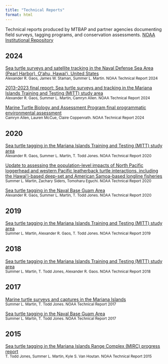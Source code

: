 ```yaml
---
title: "Technical Reports"
format: html
---
```


Technical reports produced by MTBAP and partner agencies documenting field surveys, tagging programs, and conservation assessments. [NOAA Institutional Repository](https://repository.library.noaa.gov/)

## 2024
::: {.grid}

::: {.card}
[Sea turtle surveys and satellite tracking in the Naval Defense Sea Area (Pearl Harbor), Oʻahu, Hawaiʻi, United States](https://repository.library.noaa.gov/view/noaa/66118)  
<small>Alexander R. Gaos, James W. Staman, Summer L. Martin. NOAA Technical Report 2024</small>
:::

::: {.card}
[2013–2023 final report: Sea turtle surveys and tracking in the Mariana Islands Training and Testing (MITT) study area](https://repository.library.noaa.gov/view/noaa/61493)  
<small>Alexander R. Gaos, Summer L. Martin, Camryn Allen. NOAA Technical Report 2024</small>
:::

::: {.card}
[Marine Turtle Biology and Assessment Program final programmatic environmental assessment](https://repository.library.noaa.gov/view/noaa/60796)  
<small>Camryn Allen, Lauren McCue, Claire Coppenrath. NOAA Technical Report 2024</small>
:::

:::

## 2020
::: {.grid}

::: {.card}
[Sea turtle tagging in the Mariana Islands Training and Testing (MITT) study area](https://repository.library.noaa.gov/view/noaa/23886)  
<small>Alexander R. Gaos, Summer L. Martin, T. Todd Jones. NOAA Technical Report 2020</small>
:::

::: {.card}
[Update to assessing the population-level impacts of North Pacific loggerhead and western Pacific leatherback turtle interactions, including the Hawaiʻi-based deep-set and American Samoa-based longline fisheries](https://repository.library.noaa.gov/view/noaa/24251)  
<small>Summer L. Martin, Zachary Siders, Tomoharu Eguchi. NOAA Technical Report 2020</small>
:::

::: {.card}
[Sea turtle tagging in the Naval Base Guam Area](https://repository.library.noaa.gov/view/noaa/33294)  
<small>Alexander R. Gaos, Summer L. Martin, T. Todd Jones. NOAA Technical Report 2020</small>
:::

:::

## 2019
::: {.grid}

::: {.card}
[Sea turtle tagging in the Mariana Islands Training and Testing (MITT) study area](https://repository.library.noaa.gov/view/noaa/21448)  
<small>Summer L. Martin, Alexander R. Gaos, T. Todd Jones. NOAA Technical Report 2019</small>
:::

:::

## 2018
::: {.grid}

::: {.card}
[Sea turtle tagging in the Mariana Islands Training and Testing (MITT) study area](https://repository.library.noaa.gov/view/noaa/17281)  
<small>Summer L. Martin, T. Todd Jones, Alexander R. Gaos. NOAA Technical Report 2018</small>
:::

:::

## 2017
::: {.grid}

::: {.card}
[Marine turtle surveys and captures in the Mariana Islands](https://repository.library.noaa.gov/view/noaa/18742)  
<small>Summer L. Martin, T. Todd Jones. NOAA Technical Report 2017</small>
:::

::: {.card}
[Sea turtle tagging in the Naval Base Guam Area](https://repository.library.noaa.gov/view/noaa/15114)  
<small>Summer L. Martin, T. Todd Jones. NOAA Technical Report 2017</small>
:::

:::

## 2015
::: {.grid}

::: {.card}
[Sea turtle tagging in the Mariana Islands Range Complex (MIRC) progress report](https://repository.library.noaa.gov/view/noaa/12714)  
<small>T. Todd Jones, Summer L. Martin, Kyle S. Van Houtan. NOAA Technical Report 2015</small>
:::

:::






